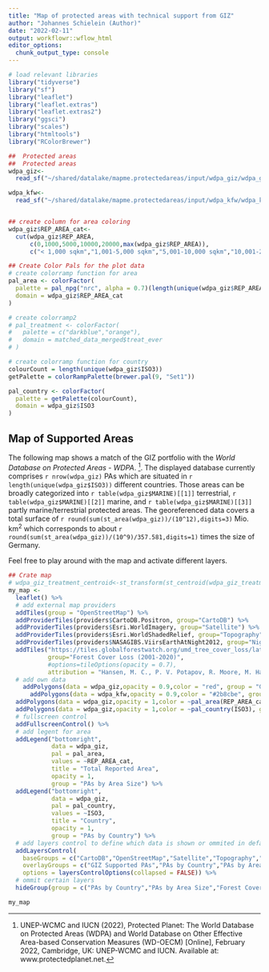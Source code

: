 ```yaml
---
title: "Map of protected areas with technical support from GIZ"
author: "Johannes Schielein (Author)"
date: "2022-02-11"
output: workflowr::wflow_html
editor_options:
  chunk_output_type: console
---
```


```r
# load relevant libraries
library("tidyverse")
library("sf")
library("leaflet")
library("leaflet.extras")
library("leaflet.extras2")
library("ggsci")
library("scales")
library("htmltools")
library("RColorBrewer")
```

```r
##  Protected areas
##  Protected areas
wdpa_giz<-
  read_sf("~/shared/datalake/mapme.protectedareas/input/wdpa_giz/wdpa_giz_supported_2019_wdpaV_Feb2022.gpkg")

wdpa_kfw<-
  read_sf("~/shared/datalake/mapme.protectedareas/input/wdpa_kfw/wdpa_kfw_spatial_latinamerica_2021-02-01_supportedPAs_unique.gpkg")


## create column for area coloring
wdpa_giz$REP_AREA_cat<-
  cut(wdpa_giz$REP_AREA,
      c(0,1000,5000,10000,20000,max(wdpa_giz$REP_AREA)),
      c("< 1,000 sqkm","1,001-5,000 sqkm","5,001-10,000 sqkm","10,001-20,000 sqkm",paste("20,001-",max(wdpa_giz$REP_AREA)," sqkm",sep="")))

## Create Color Pals for the plot data
# create colorramp function for area
pal_area <- colorFactor(
  palette = pal_npg("nrc", alpha = 0.7)(length(unique(wdpa_giz$REP_AREA_cat))),
  domain = wdpa_giz$REP_AREA_cat
)

# create colorramp2
# pal_treatment <- colorFactor(
#   palette = c("darkblue","orange"),
#   domain = matched_data_merged$treat_ever
# )

# create colorramp function for country
colourCount = length(unique(wdpa_giz$ISO3))
getPalette = colorRampPalette(brewer.pal(9, "Set1"))

pal_country <- colorFactor(
  palette = getPalette(colourCount),
  domain = wdpa_giz$ISO3
)

```

## Map of Supported Areas

The following map shows a match of the GIZ portfolio with the *World Database on Protected Areas - WDPA*. [^1]. The displayed database currently comprises `r nrow(wdpa_giz)` PAs which are situated in `r length(unique(wdpa_giz$ISO3))` different countries. Those areas can be broadly categorized into `r table(wdpa_giz$MARINE)[[1]]` terrestrial, `r table(wdpa_giz$MARINE)[[2]]` marine, and `r table(wdpa_giz$MARINE)[[3]]` partly marine/terrestrial protected areas. The georeferenced data covers a total surface of `r round(sum(st_area(wdpa_giz))/(10^12),digits=3)` Mio. km^2^ which corresponds to about `r round(sum(st_area(wdpa_giz))/(10^9)/357.581,digits=1)` times the size of Germany. 

Feel free to play around with the map and activate different layers. 
```r
## Crate map
# wdpa_giz_treatment_centroid<-st_transform(st_centroid(wdpa_giz_treatment_centroid),crs = 4326)
my_map <-
  leaflet() %>%
  # add external map providers
  addTiles(group = "OpenStreetMap") %>%
  addProviderTiles(providers$CartoDB.Positron, group="CartoDB") %>%
  addProviderTiles(providers$Esri.WorldImagery, group="Satellite") %>%
  addProviderTiles(providers$Esri.WorldShadedRelief, group="Topography") %>%
  addProviderTiles(providers$NASAGIBS.ViirsEarthAtNight2012, group="Nightlights") %>%
  addTiles("https://tiles.globalforestwatch.org/umd_tree_cover_loss/latest/dynamic/{z}/{x}/{y}.png",
           group="Forest Cover Loss (2001-2020)",
           #options=tileOptions(opacity = 0.7),
           attribution = "Hansen, M. C., P. V. Potapov, R. Moore, M. Hancher, S. A. Turubanova, A. Tyukavina, D. Thau, S. V. Stehman, S. J. Goetz, T. R. Loveland, A. Kommareddy, A. Egorov, L. Chini, C. O. Justice, and J. R. G. Townshend. 2013. “High-Resolution Global Maps of 21st-Century Forest Cover Change.” Science 342 (15 November): 850–53. Data available on-line from: http://earthenginepartners.appspot.com/science-2013-global-forest.")%>%
  # add own data
    addPolygons(data = wdpa_giz,opacity = 0.9,color = "red", group = "GIZ Supported PAs",label = ~htmlEscape(NAME),weight = 1)%>%
      addPolygons(data = wdpa_kfw,opacity = 0.9,color = "#2b8cbe", group = "KfW Supported PAs (Latinamerica)",label = ~htmlEscape(NAME),weight = 1)%>%
  addPolygons(data = wdpa_giz,opacity = 1,color = ~pal_area(REP_AREA_cat), group = "PAs by Area Size",label = ~htmlEscape(REP_AREA),weight = 1)%>%
  addPolygons(data = wdpa_giz,opacity = 1,color = ~pal_country(ISO3), group = "PAs by Country",label = ~htmlEscape(ISO3),weight = 1)%>%
  # fullscreen control
  addFullscreenControl() %>%
  # add legent for area
  addLegend("bottomright",
            data = wdpa_giz,
            pal = pal_area,
            values = ~REP_AREA_cat,
            title = "Total Reported Area",
            opacity = 1,
            group = "PAs by Area Size") %>% 
  addLegend("bottomright",
            data = wdpa_giz,
            pal = pal_country,
            values = ~ISO3,
            title = "Country",
            opacity = 1,
            group = "PAs by Country") %>% 
  # add layers control to define which data is shown or ommited in default view
  addLayersControl(
    baseGroups = c("CartoDB","OpenStreetMap","Satellite","Topography","Nightlights"), #"Toner",,"Regional Primary Forests (2001)"
    overlayGroups = c("GIZ Supported PAs","PAs by Country","PAs by Area Size","Forest Cover Loss (2001-2020)","KfW Supported PAs (Latinamerica)"),
    options = layersControlOptions(collapsed = FALSE)) %>%
  # ommit certain layers
  hideGroup(group = c("PAs by Country","PAs by Area Size","Forest Cover Loss (2001-2020)","KfW Supported PAs (Latinamerica)"))

my_map
```


[comment]: <> (Literature)

[^1]: UNEP-WCMC and IUCN (2022), Protected Planet: The World Database on Protected Areas (WDPA) and World Database on Other Effective Area-based Conservation Measures (WD-OECM) [Online], February 2022, Cambridge, UK: UNEP-WCMC and IUCN. Available at: www.protectedplanet.net.
